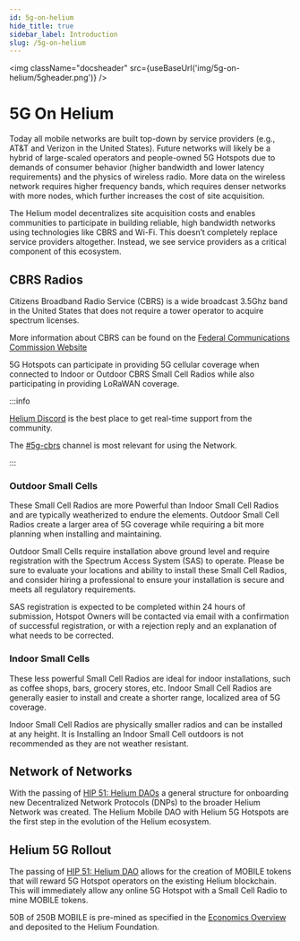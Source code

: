 ```yaml
---
id: 5g-on-helium
hide_title: true
sidebar_label: Introduction
slug: /5g-on-helium
---
```



<img className="docsheader" src={useBaseUrl('img/5g-on-helium/5gheader.png')} />

# 5G On Helium

Today all mobile networks are built top-down by service providers (e.g., AT&T and Verizon in the
United States). Future networks will likely be a hybrid of large-scaled operators and people-owned
5G Hotspots due to demands of consumer behavior (higher bandwidth and lower latency requirements)
and the physics of wireless radio. More data on the wireless network requires higher frequency
bands, which requires denser networks with more nodes, which further increases the cost of site
acquisition.

The Helium model decentralizes site acquisition costs and enables communities to participate in
building reliable, high bandwidth networks using technologies like CBRS and Wi-Fi. This doesn’t
completely replace service providers altogether. Instead, we see service providers as a critical
component of this ecosystem.

## CBRS Radios

Citizens Broadband Radio Service (CBRS) is a wide broadcast 3.5Ghz band in the United States that
does not require a tower operator to acquire spectrum licenses.

More information about CBRS can be found on the
[Federal Communications Commission Website](https://www.fcc.gov/35-ghz-band-overview)

5G Hotspots can participate in providing 5G cellular coverage when connected to Indoor or Outdoor
CBRS Small Cell Radios while also participating in providing LoRaWAN coverage.

:::info

[Helium Discord](https://discord.gg/helium) is the best place to get real-time support from the
community.

The [#5g-cbrs](discord://discord.com/channels/404106811252408320/836735476659912754) channel is most
relevant for using the Network.

:::

### Outdoor Small Cells

These Small Cell Radios are more Powerful than Indoor Small Cell Radios and are typically
weatherized to endure the elements. Outdoor Small Cell Radios create a larger area of 5G coverage
while requiring a bit more planning when installing and maintaining.

Outdoor Small Cells require installation above ground level and require registration with the
Spectrum Access System (SAS) to operate. Please be sure to evaluate your locations and ability to
install these Small Cell Radios, and consider hiring a professional to ensure your installation is
secure and meets all regulatory requirements.

SAS registration is expected to be completed within 24 hours of submission, Hotspot Owners will be
contacted via email with a confirmation of successful registration, or with a rejection reply and an
explanation of what needs to be corrected.

### Indoor Small Cells

These less powerful Small Cell Radios are ideal for indoor installations, such as coffee shops,
bars, grocery stores, etc. Indoor Small Cell Radios are generally easier to install and create a
shorter range, localized area of 5G coverage.

Indoor Small Cell Radios are physically smaller radios and can be installed at any height. It is
Installing an Indoor Small Cell outdoors is not recommended as they are not weather resistant.

## Network of Networks

With the passing of
[HIP 51: Helium DAOs](https://github.com/helium/HIP/blob/main/0051-helium-dao.md) a general
structure for onboarding new Decentralized Network Protocols (DNPs) to the broader Helium Network
was created. The Helium Mobile DAO with Helium 5G Hotspots are the first step in the evolution of
the Helium ecosystem.

## Helium 5G Rollout

The passing of [HIP 51: Helium DAO](https://github.com/helium/HIP/blob/main/0051-helium-dao.md)
allows for the creation of MOBILE tokens that will reward 5G Hotspot operators on the existing
Helium blockchain. This will immediately allow any online 5G Hotspot with a Small Cell Radio to mine
MOBILE tokens.

50B of 250B MOBILE is pre-mined as specified in the
[Economics Overview](https://github.com/helium/HIP/blob/main/0053-mobile-dao.md#economics-overview)
and deposited to the Helium Foundation.
